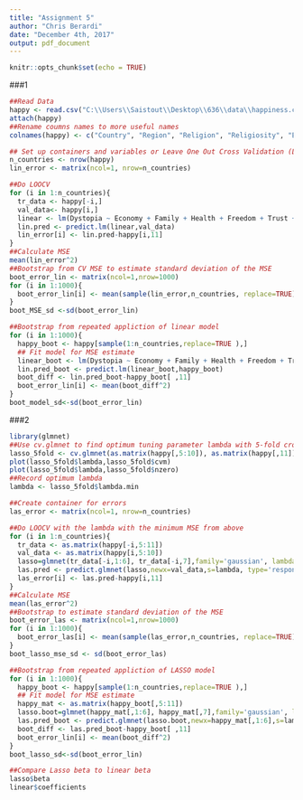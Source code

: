 ---
title: "Assignment 5"
author: "Chris Berardi"
date: "December 4th, 2017"
output: pdf_document
---

```{r setup, include=FALSE}
knitr::opts_chunk$set(echo = TRUE)
```

###1
```{r}
##Read Data
happy <- read.csv("C:\\Users\\Saistout\\Desktop\\636\\data\\happiness.csv")
attach(happy)
##Rename coumns names to more useful names
colnames(happy) <- c("Country", "Region", "Religion", "Religiosity", "Economy", "Family", "Health","Freedom", "Trust", "Generosity", "Dystopia")

## Set up containers and variables or Leave One Out Cross Validation (LOOCV)
n_countries <- nrow(happy)
lin_error <- matrix(ncol=1, nrow=n_countries)

##Do LOOCV
for (i in 1:n_countries){
  tr_data <- happy[-i,]
  val_data<- happy[i,]
  linear <- lm(Dystopia ~ Economy + Family + Health + Freedom + Trust + Generosity, tr_data)
  lin.pred <- predict.lm(linear,val_data)
  lin_error[i] <- lin.pred-happy[i,11]
}
##Calculate MSE
mean(lin_error^2)
##Bootstrap from CV MSE to estimate standard deviation of the MSE
boot_error_lin <- matrix(ncol=1,nrow=1000)
for (i in 1:1000){
  boot_error_lin[i] <- mean(sample(lin_error,n_countries, replace=TRUE)^2)
}
boot_MSE_sd <-sd(boot_error_lin)

##Bootstrap from repeated appliction of linear model
for (i in 1:1000){
  happy_boot <- happy[sample(1:n_countries,replace=TRUE ),]
  ## Fit model for MSE estimate
  linear_boot <- lm(Dystopia ~ Economy + Family + Health + Freedom + Trust + Generosity, happy_boot)
  lin.pred_boot <- predict.lm(linear_boot,happy_boot)
  boot_diff <- lin.pred_boot-happy_boot[ ,11]
  boot_error_lin[i] <- mean(boot_diff^2)
}
boot_model_sd<-sd(boot_error_lin)
```

###2
```{r}
library(glmnet)
##Use cv.glmnet to find optimum tuning parameter lambda with 5-fold cross validation
lasso_5fold <- cv.glmnet(as.matrix(happy[,5:10]), as.matrix(happy[,11]),nfold=5, family='gaussian')
plot(lasso_5fold$lambda,lasso_5fold$cvm)
plot(lasso_5fold$lambda,lasso_5fold$nzero)
##Record optimum lambda
lambda <- lasso_5fold$lambda.min

##Create container for errors
las_error <- matrix(ncol=1, nrow=n_countries)

##Do LOOCV with the lambda with the minimum MSE from above
for (i in 1:n_countries){
  tr_data <- as.matrix(happy[-i,5:11])
  val_data <- as.matrix(happy[i,5:10])
  lasso=glmnet(tr_data[-i,1:6], tr_data[-i,7],family='gaussian', lambda=lambda)
  las.pred <- predict.glmnet(lasso,newx=val_data,s=lambda, type='response')
  las_error[i] <- las.pred-happy[i,11]
}
##Calculate MSE
mean(las_error^2)
##Bootstrap to estimate standard deviation of the MSE
boot_error_las <- matrix(ncol=1,nrow=1000)
for (i in 1:1000){
  boot_error_las[i] <- mean(sample(las_error,n_countries, replace=TRUE)^2)
}
boot_lasso_mse_sd <- sd(boot_error_las)

##Bootstrap from repeated appliction of LASSO model
for (i in 1:1000){
  happy_boot <- happy[sample(1:n_countries,replace=TRUE ),]
  ## Fit model for MSE estimate
  happy_mat <- as.matrix(happy_boot[,5:11])
  lasso.boot=glmnet(happy_mat[,1:6], happy_mat[,7],family='gaussian', lambda=lambda)
  las.pred_boot <- predict.glmnet(lasso.boot,newx=happy_mat[,1:6],s=lambda, type='response')
  boot_diff <- las.pred_boot-happy_boot[ ,11]
  boot_error_lin[i] <- mean(boot_diff^2)
}
boot_lasso_sd<-sd(boot_error_lin)

##Compare Lasso beta to linear beta
lasso$beta
linear$coefficients
```